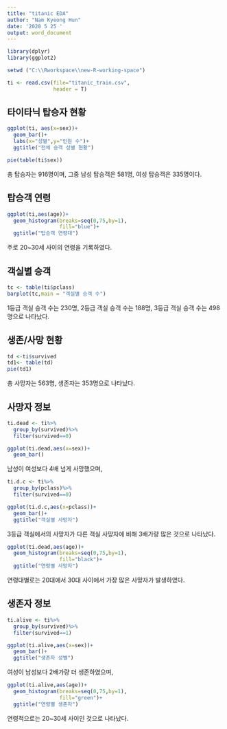 ```yaml
---
title: "titanic EDA"
author: "Nam Kyeong Hun"
date: '2020 5 25 '
output: word_document
---
```




```r
library(dplyr)
library(ggplot2)

setwd ("C:\\Rworkspace\\new-R-working-space")

ti <- read.csv(file="titanic_train.csv",
               header = T)

```



## 타이타닉 탑승자 현황
```R
ggplot(ti, aes(x=sex))+
  geom_bar()+
  labs(x="성별",y="인원 수")+
  ggtitle("전체 승객 성별 현황")

pie(table(ti$sex))
```

총 탑승자는 916명이며, 그중 남성 탑승객은 581명, 여성 탑승객은 335명이다.


## 탑승객 연령
```R
ggplot(ti,aes(age))+
  geom_histogram(breaks=seq(0,75,by=1),
                 fill="blue")+
  ggtitle("탑승객 연령대")
```

주로 20~30세 사이의 연령을 기록하였다.

## 객실별 승객
```r
tc <- table(ti$pclass)
barplot(tc,main = "객실별 승객 수")
```

1등급 객실 승객 수는 230명, 2등급 객실 승객 수는 188명, 3등급 객실 승객 수는 498명으로 나타났다. 


## 생존/사망 현황
```r
td <-ti$survived
td1<- table(td)
pie(td1)
```
총 사망자는 563명, 생존자는 353명으로 나타났다. 


## 사망자 정보
```r
ti.dead <- ti%>%
  group_by(survived)%>%
  filter(survived==0)

ggplot(ti.dead,aes(x=sex))+
  geom_bar()
```

남성이 여성보다 4배 넘게 사망했으며, 

```r
ti.d.c <- ti%>%
  group_by(pclass)%>%
  filter(survived==0)

ggplot(ti.d.c,aes(x=pclass))+
  geom_bar()+
  ggtitle("객실별 사망자")
```

3등급 객실에서의 사망자가 다른 객실 사망자에 비해 3배가량 많은 것으로 나타났다.

```r
ggplot(ti.dead,aes(age))+
  geom_histogram(breaks=seq(0,75,by=1),
                 fill="black")+
  ggtitle("연령별 사망자")
```

연령대별로는 20대에서 30대 사이에서 가장 많은 사망자가 발생하였다.


## 생존자 정보
```r
ti.alive <- ti%>%
  group_by(survived)%>%
  filter(survived==1)

ggplot(ti.alive,aes(x=sex))+
  geom_bar()+
  ggtitle("생존자 성별")
```

여성이 남성보다 2배가량 더 생존하였으며,

```r
ggplot(ti.alive,aes(age))+
  geom_histogram(breaks=seq(0,75,by=1),
                 fill="green")+
  ggtitle("연령별 생존자")
```

연령적으로는 20~30세 사이인 것으로 나타났다.

